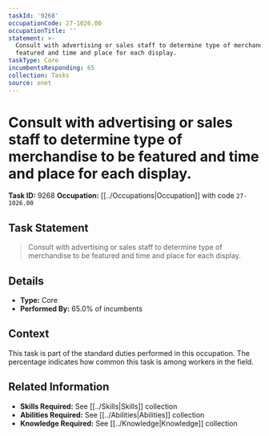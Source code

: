 ```yaml
---
taskId: '9268'
occupationCode: 27-1026.00
occupationTitle: ''
statement: >-
  Consult with advertising or sales staff to determine type of merchandise to be
  featured and time and place for each display.
taskType: Core
incumbentsResponding: 65
collection: Tasks
source: onet
---
```

# Consult with advertising or sales staff to determine type of merchandise to be featured and time and place for each display.

**Task ID:** 9268
**Occupation:** [[../Occupations|Occupation]] with code `27-1026.00`

## Task Statement

> Consult with advertising or sales staff to determine type of merchandise to be featured and time and place for each display.

## Details

- **Type:** Core
- **Performed By:** 65.0% of incumbents

## Context

This task is part of the standard duties performed in this occupation. The percentage indicates how common this task is among workers in the field.

## Related Information

- **Skills Required:** See [[../Skills|Skills]] collection
- **Abilities Required:** See [[../Abilities|Abilities]] collection
- **Knowledge Required:** See [[../Knowledge|Knowledge]] collection
